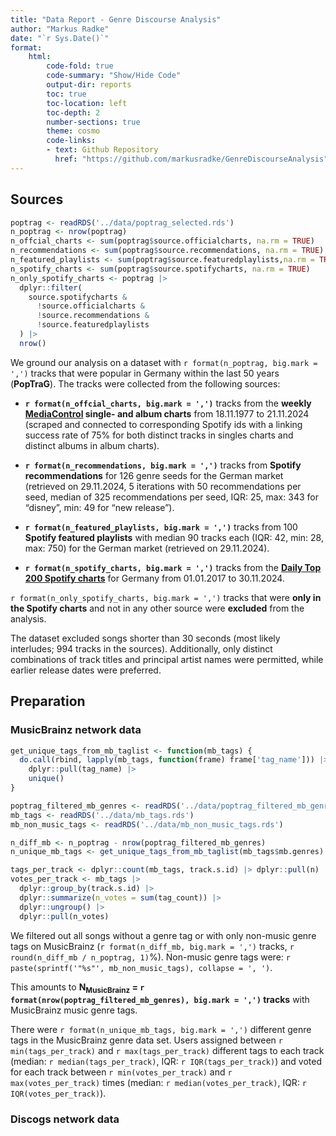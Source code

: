 ```yaml
---
title: "Data Report - Genre Discourse Analysis"
author: "Markus Radke"
date: "`r Sys.Date()`"
format: 
    html: 
        code-fold: true
        code-summary: "Show/Hide Code"
        output-dir: reports
        toc: true
        toc-location: left
        toc-depth: 2
        number-sections: true
        theme: cosmo
        code-links:
        - text: Github Repository
          href: "https://github.com/markusradke/GenreDiscourseAnalysis"
---
```

## Sources

```r
poptrag <- readRDS('../data/poptrag_selected.rds')
n_poptrag <- nrow(poptrag)
n_offcial_charts <- sum(poptrag$source.officialcharts, na.rm = TRUE)
n_recommendations <- sum(poptrag$source.recommendations, na.rm = TRUE)
n_featured_playlists <- sum(poptrag$source.featuredplaylists,na.rm = TRUE)
n_spotify_charts <- sum(poptrag$source.spotifycharts, na.rm = TRUE)
n_only_spotify_charts <- poptrag |>
  dplyr::filter(
    source.spotifycharts &
      !source.officialcharts &
      !source.recommendations &
      !source.featuredplaylists
  ) |>
  nrow()
```

We ground our analysis on a dataset with `r format(n_poptrag, big.mark = ',')` tracks that were popular in Germany within the last 50 years (**PopTraG**).  The tracks were collected from the following sources:

-   **`r format(n_offcial_charts, big.mark = ',')`** tracks from the **weekly [MediaControl](https://www.offiziellecharts.de/) single- and album charts** from 18.11.1977 to 21.11.2024 (scraped and connected to corresponding Spotify ids with a linking success rate of 75% for both distinct tracks in singles charts and distinct albums in album charts).

-   **`r format(n_recommendations, big.mark = ',')`** tracks from **Spotify recommendations** for 126 genre seeds for the German market (retrieved on 29.11.2024, 5 iterations with 50 recommendations per seed, median of 325 recommendations per seed, IQR: 25, max: 343 for "disney", min: 49 for "new release").

-   **`r format(n_featured_playlists, big.mark = ',')`** tracks from 100 **Spotify featured playlists** with median 90 tracks each (IQR: 42, min: 28, max: 750) for the German market (retrieved on 29.11.2024).

- **`r format(n_spotify_charts, big.mark = ',')`** tracks from the **[Daily Top 200 Spotify charts](https://spotifycharts.com/regional/de/weekly/latest)** for Germany from 01.01.2017 to 30.11.2024.

`r format(n_only_spotify_charts, big.mark = ',')` tracks that were **only in the Spotify charts** and not in any other source were **excluded** from the analysis.

:::{.callout-note}
The dataset excluded songs shorter than 30 seconds (most likely interludes; 994 tracks in the sources). Additionally, only distinct combinations of track titles and principal artist names were permitted, while earlier release dates were preferred.
:::

## Preparation
### MusicBrainz network data

```r
get_unique_tags_from_mb_taglist <- function(mb_tags) {
  do.call(rbind, lapply(mb_tags, function(frame) frame['tag_name'])) |> 
    dplyr::pull(tag_name) |> 
    unique()
}

poptrag_filtered_mb_genres <- readRDS('../data/poptrag_filtered_mb_genre.rds')
mb_tags <- readRDS('../data/mb_tags.rds')
mb_non_music_tags <- readRDS('../data/mb_non_music_tags.rds')

n_diff_mb <- n_poptrag - nrow(poptrag_filtered_mb_genres)
n_unique_mb_tags <- get_unique_tags_from_mb_taglist(mb_tags$mb.genres) |> length()

tags_per_track <- dplyr::count(mb_tags, track.s.id) |> dplyr::pull(n)
votes_per_track <- mb_tags |> 
  dplyr::group_by(track.s.id) |> 
  dplyr::summarize(n_votes = sum(tag_count)) |> 
  dplyr::ungroup() |> 
  dplyr::pull(n_votes)
```

We filtered out all songs without a genre tag or with only non-music genre tags on MusicBrainz (`r format(n_diff_mb, big.mark = ',')` tracks, `r round(n_diff_mb / n_poptrag, 1)`%). Non-music genre tags were: `r paste(sprintf('"%s"', mb_non_music_tags), collapse = ', ')`.

This amounts to **N~MusicBrainz~ = `r format(nrow(poptrag_filtered_mb_genres), big.mark = ',')` tracks** with MusicBrainz music genre tags.

There were `r format(n_unique_mb_tags, big.mark = ',')` different genre tags in the MusicBrainz genre data set. Users assigned between `r min(tags_per_track)` and `r max(tags_per_track)` different tags to each track (median: `r median(tags_per_track)`, IQR: `r IQR(tags_per_track)`) and voted for each track between `r min(votes_per_track)` and `r max(votes_per_track)` times (median: `r median(votes_per_track)`, IQR: `r IQR(votes_per_track)`).

### Discogs network data